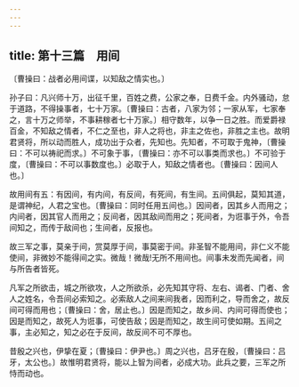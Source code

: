 ```yaml
---
---
---
```

title: 第十三篇　用间
---




〔曹操曰：战者必用间谍，以知敌之情实也。〕

孙子曰：凡兴师十万，出征千里，百姓之费，公家之奉，日费千金。内外骚动，怠于道路，不得操事者，七十万家。〔曹操曰：古者，八家为邻；一家从军，七家奉之，言十万之师举，不事耕稼者七十万家。〕相守数年，以争一日之胜。而爱爵禄百金，不知敌之情者，不仁之至也，非人之将也，非主之佐也，非胜之主也。故明君贤将，所以动而胜人，成功出于众者，先知也。先知者，不可取于鬼神，〔曹操曰：不可以祷祀而求。〕不可象于事，〔曹操曰：亦不可以事类而求也。〕不可验于度，〔曹操曰：不可以事数度也。〕必取于人，知敌之情者也。〔曹操曰：因间人也。〕

故用间有五：有因间，有内间，有反间，有死间，有生间。五间俱起，莫知其道，是谓神纪，人君之宝也。〔曹操曰：同时任用五间也。〕因间者，因其乡人而用之；内间者，因其官人而用之；反间者，因其敌间而用之；死间者，为诳事于外，令吾间知之，而传于敌间也；生间者，反报也。

故三军之事，莫亲于间，赏莫厚于间，事莫密于间。非圣智不能用间，非仁义不能使间，非微妙不能得间之实。微哉！微哉!无所不用间也。间事未发而先闻者，间与所告者皆死。

凡军之所欲击，城之所欲攻，人之所欲杀，必先知其守将、左右、谒者、门者、舍人之姓名，令吾间必索知之。必索敌人之间来间我者，因而利之，导而舍之，故反间可得而用也；〔曹操曰：舍，居止也。〕因是而知之，故乡间、内间可得而使也；因是而知之，故死人为诳事，可使告敌；因是而知之，故生间可使如期。五间之事，主必知之，知之必在于反间，故反间不可不厚也。

昔殷之兴也，伊挚在夏；〔曹操曰：伊尹也。〕周之兴也，吕牙在殷，〔曹操曰：吕牙，太公也。〕故惟明君贤将，能以上智为间者，必成大功。此兵之要，三军之所恃而动也。